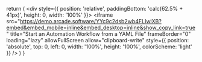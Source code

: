   return (
    <div style={{ position: 'relative', paddingBottom: 'calc(62.5% + 41px)', height: 0, width: '100%' }}>
      <iframe
        src="https://demo.arcade.software/YYc9c2dsb2wb4FLIwlXB?embed&embed_mobile=inline&embed_desktop=inline&show_copy_link=true"
        title="Start an Automation Workflow from a YAML File"
        frameBorder="0"
        loading="lazy"
        allowFullScreen
        allow="clipboard-write"
        style={{ position: 'absolute', top: 0, left: 0, width: '100%', height: '100%', colorScheme: 'light' }}
      />
    </div>
  )
}
